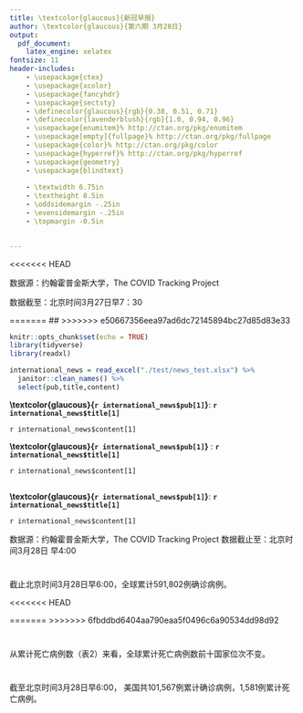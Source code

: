 ```yaml
---
title: \textcolor{glaucous}{新冠早报}
author: \textcolor{glaucous}{第六期 3月28日}
output: 
  pdf_document:
    latex_engine: xelatex
fontsize: 11
header-includes:
    - \usepackage{ctex}
    - \usepackage{xcolor}
    - \usepackage{fancyhdr}
    - \usepackage{sectsty}
    - \definecolor{glaucous}{rgb}{0.38, 0.51, 0.71}
    - \definecolor{lavenderblush}{rgb}{1.0, 0.94, 0.96}
    - \usepackage{enumitem}% http://ctan.org/pkg/enumitem
    - \usepackage[empty]{fullpage}% http://ctan.org/pkg/fullpage
    - \usepackage{color}% http://ctan.org/pkg/color
    - \usepackage{hyperref}% http://ctan.org/pkg/hyperref
    - \usepackage{geometry}
    - \usepackage{blindtext}
    
    - \textwidth 6.75in
    - \textheight 8.5in
    - \oddsidemargin -.25in
    - \evensidemargin -.25in
    - \topmargin -0.5in
    

---
```



\newcommand{\resheading}[1]{%
  \noindent\fcolorbox{lavenderblush}{lavenderblush}{\makebox[\dimexpr\textwidth-2\fboxsep-2\fboxrule][l]{\textbf{~#1}}}%
}


\pagestyle{fancyplain}
\lhead{\includegraphics[height=2cm]{logo.png}}
\rhead{\begin{tabular}[b]{@{}c@{}}中美健康峰会“智援组” 新冠早报组\\ \\ \end{tabular}}


\resheading{新闻摘要}

<<<<<<< HEAD
\resheading{疫情观察}

数据源：约翰霍普金斯大学，The COVID Tracking Project

数据截至：北京时间3月27日早7：30

=======
## \textcolor{glaucous}{国际}
>>>>>>> e50667356eea97ad6dc72145894bc27d85d83e33

```r
knitr::opts_chunk$set(echo = TRUE)
library(tidyverse)
library(readxl)

international_news = read_excel("./test/news_test.xlsx") %>%
  janitor::clean_names() %>% 
  select(pub,title,content)
```


**\textcolor{glaucous}{`r international_news$pub[1]`}**: **`r international_news$title[1]`**

`r international_news$content[1]`

**\textcolor{glaucous}{`r international_news$pub[1]`}** : **`r international_news$title[1]`**

`r international_news$content[1]`


## \textcolor{glaucous}{国内}
**\textcolor{glaucous}{`r international_news$pub[1]`}**: **`r international_news$title[1]`**

`r international_news$content[1]`





\resheading{疫情观察}

数据源：约翰霍普金斯大学，The COVID Tracking Project    数据截止至：北京时间3月28日 早4:00</span>

# \textcolor{glaucous}{一、世界疫情}

截止北京时间3月28日早6:00，全球累计591,802例确诊病例。

\begin{figure}[htbp] 
\centering %图片居中
\includegraphics[]{./test/covid1.png} %插入图片，[]中设置图片大小，{}中是图片文件名
\caption{世界疫情分布图 (Global Map of Cumulative Confirmed COVID-19 Cases)} %最终文档中希望显示的图片标题
\label{} %用于文内引用的标签
\end{figure}



\begin{table}[]
\caption{累计确诊前十位国家}
\centering
\resizebox{\textwidth}{!}{%
\begin{tabular}{lllll}
\hline
  & 国家               & 累计确诊病例  & 国家/省份人口     & 粗发病率 \\
  \hline
1 & 美国 United States & 101,567 & 331,002,651 & 31   \\
2 & 意大利 Italy        & 86,498  & 60,461,826  & 143 \\
\hline
\end{tabular}%
}
\end{table}


\begin{minipage}{\textwidth}
        \begin{minipage}[t]{0.5\textwidth}
            \centering
            \begin{tabular}{llll}
            \hline
             & 国家        & 累计死亡病例 & 较昨⽇ \\
            \hline
            1 & 意⼤利 Italy & 9,134  & 919 \\
            2 & 西班⽛ Spain & 4,940  & 575 \\
            \hline
            \end{tabular}
            \makeatletter\def\@captype{table}\makeatother\caption{累计死亡前十位国家}
        \end{minipage}
        \begin{minipage}[t]{0.5\textwidth}
            \centering
            \begin{tabular}{llll}
            \hline
              & 国家         & 当⽇新增病例 & 较昨日  \\
            \hline
            1 & 美国 US      & 17,821 & -237 \\
            2 & 德国 Germany & 6,933  & 318 \\
            \hline
        \end{tabular}
      \makeatletter\def\@captype{table}\makeatother\caption{⽇新增病例前十位国家}
    \end{minipage}
\end{minipage}


<<<<<<< HEAD

\textcolor{glaucous}{表1：累计确诊前十位国家}

=======
>>>>>>> 6fbddbd6404aa790eaa5f0496c6a90534dd98d92


# \textcolor{glaucous}{二、中国与其他疫情严重国家对比}

从累计死亡病例数（表2）来看，全球累计死亡病例数前十国家位次不变。




\begin{figure}[htbp]
\centering  %图片全局居中
\subfigure[累计确诊病例国家趋势图]{
\label{Fig.sub.1}
\includegraphics[width=0.45\textwidth]{./test/covid2.png}}
\subfigure[日新增确诊病例国家趋势图]{
\label{Fig.sub.2}
\includegraphics[width=0.45\textwidth]{./test/covid3.png}}
\caption{}
\label{Fig.main}
\end{figure}


# \textcolor{glaucous}{三、美国疫情}



截至北京时间3⽉28⽇早6:00， 美国共101,567例累计确诊病例，1,581例累计死亡病例。


\begin{figure}[htbp] 
\centering %图片居中
\includegraphics[]{./test/covid4.png} %插入图片，[]中设置图片大小，{}中是图片文件名
\caption{美国本土疫情分布图 (Map of Cumulative Confirmed COVID-19 Cases in Contiguous U.S.)} %最终文档中希望显示的图片标题
\label{} %用于文内引用的标签
\end{figure}


\begin{minipage}{\textwidth}
        \begin{minipage}[t]{0.5\textwidth}
            \centering
            \begin{tabular}{llll}
            \hline
               & 国家/州名   & 累计确诊病例  & 粗发病率 \\
            \hline
           & 美国 US   & 101,567 & 31   \\
         1 & 纽约州 NY  & 44,876  & 231  \\
         2 & 新泽西州 NJ & 8,825   & 99\\
            \hline
            \end{tabular}
            \makeatletter\def\@captype{table}\makeatother\caption{美国累计确诊前十位州}
        \end{minipage}
        \begin{minipage}[t]{0.5\textwidth}
            \centering
            \begin{tabular}{llll}
            \hline
            & 国家/州名   & 当日新增病例 & 全美比率 \\
            \hline
            & 美国 US   & 17821  & 100  \\
          1 & 纽约州 NY  & 7,618  & 43   \\
          2 & 新泽西州 NJ & 1,949  & 11 \\
            \hline
        \end{tabular}
      \makeatletter\def\@captype{table}\makeatother\caption{美国新增确诊前十位州}
    \end{minipage}
\end{minipage}



\begin{figure}[htbp]
\centering  %图片全局居中
\subfigure[美国本土疫情分布图]{
\label{Fig.sub.1}
\includegraphics[width=0.45\textwidth]{./test/covid5.png}}
\subfigure[美国累计确诊前五位州趋势图]{
\label{Fig.sub.2}
\includegraphics[width=0.45\textwidth]{./test/covid6.png}}
\caption{}
\label{Fig.main}
\end{figure}

